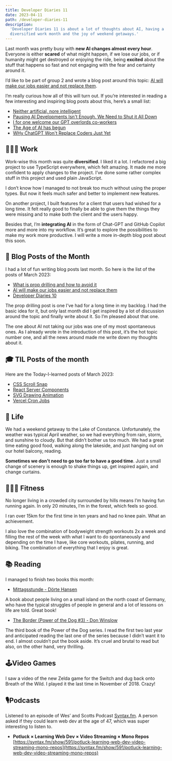 ```yaml
---
title: Developer Diaries 11
date: 2023-04-11
path: /developer-diaries-11
description:
  'Developer Diaries 11 is about a lot of thoughts about AI, having a
  diversified work month and the joy of weekend getaways.'
---
```


Last month was pretty busy with **new AI changes almost every hour**. Everyone
is either **scared** of what might happen, if we lose our jobs, or if humanity
might get destroyed or enjoying the ride, being **excited** about the stuff that
happens so fast and not engaging with the fear and certainty around it.

I’d like to be part of group 2 and wrote a blog post around this topic:
[AI will make our jobs easier and not replace them](/blog/ai-will-make-our-jobs-easier-not-replace-them).

I’m really curious how all of this will turn out. If you’re interested in
reading a few interesting and inspiring blog posts about this, here’s a small
list:

- [Neither artificial, nore intelligent](https://hidde.blog/artificial-nor-intelligent/)
- [Pausing AI Developments Isn't Enough. We Need to Shut it All Down](https://time.com/6266923/ai-eliezer-yudkowsky-open-letter-not-enough/)
- [I for one welcome our GPT overlords co-workers](https://webdirections.org/blog/i-for-one-welcome-our-gpt-overlords-co-workers/)
- [The Age of AI has begun](https://www.gatesnotes.com/The-Age-of-AI-Has-Begun)
- [WHy ChatGPT Won't Replace Coders Just Yet](https://betterprogramming.pub/why-chatgpt-wont-replace-coders-just-yet-87487a9dda4e)

## 👨🏻‍💻 Work

Work-wise this month was quite **diversified**. I liked it a lot. I refactored a
big project to use TypeScript everywhere, which felt amazing. It made me more
confident to apply changes to the project. I’ve done some rather complex stuff
in this project and used plain JavaScript.

I don’t know how I managed to not break too much without using the proper types.
But now it feels much safer and better to implement new features.

On another project, I built features for a client that users had wished for a
long time. It felt really good to finally be able to give them the things they
were missing and to make both the client and the users happy.

Besides that, I’m **integrating AI** in the form of Chat-GPT and GitHub Copilot
more and more into my workflow. It’s great to explore the possibilities to make
my work more productive. I will write a more in-depth blog post about this soon.

## 📝 Blog Posts of the Month

I had a lot of fun writing blog posts last month. So here is the list of the
posts of March 2023:

- [What is prop drilling and how to avoid it](/blog/what-is-prop-drilling-and-how-to-avoid-it)
- [AI will make our jobs easier and not replace them](/blog/ai-will-make-our-jobs-easier-not-replace-them)
- [Developer Diaries 10](/blog/developer-diaries-10)

The prop drilling post is one I’ve had for a long time in my backlog. I had the
basic idea for it, but only last month did I get inspired by a lot of discussion
around the topic and finally write about it. So I’m pleased about that one.

The one about AI not taking our jobs was one of my most spontaneous ones. As I
already wrote in the introduction of this post, it’s the hot topic number one,
and all the news around made me write down my thoughts about it.

## 🎓 TIL Posts of the month

Here are the Today-I-learned posts of March 2023:

- [CSS Scroll Snap](/today-i-learned/scroll-snap)
- [React Server Components](/today-i-learned/react-server-components)
- [SVG Drawing Animation](/today-i-learned/svg-drawing-animation)
- [Vercel Cron Jobs](/today-i-learned/vercel-cron-jobs)

## 🏡 Life

We had a weekend getaway to the Lake of Constance. Unfortunately, the weather
was typical April weather, so we had everything from rain, storm, and sunshine
to cloudy. But that didn’t bother us too much. We had a great time eating good
food, walking along the lakeside, and just hanging out on our hotel balcony,
reading.

**Sometimes we don’t need to go too far to have a good time**. Just a small
change of scenery is enough to shake things up, get inspired again, and change
curtains.

## 🏋🏻‍♀️ Fitness

No longer living in a crowded city surrounded by hills means I’m having fun
running again. In only 20 minutes, I’m in the forest, which feels so good.

I ran over 15km for the first time in ten years and had no knee pain. What an
achievement.

I also love the combination of bodyweight strength workouts 2x a week and
filling the rest of the week with what I want to do spontaneously and depending
on the time I have, like core workouts, pilates, running, and biking. The
combination of everything that I enjoy is great.

## 📚 Reading

I managed to finish two books this month:

- [Mittagsstunde - Dörte Hansen](https://www.goodreads.com/book/show/40655908-mittagsstunde)

A book about people living on a small island on the north coast of Germany, who
have the typical struggles of people in general and a lot of lessons on life are
told. Great book!

- [The Border (Power of the Dog #3) - Don Winslow](https://www.goodreads.com/book/show/38376040-the-border)

The third book of the Power of the Dog series. I read the first two last year
and anticipated reading the last one of the series because I didn’t want it to
end. I almost couldn’t put the book aside. It’s cruel and brutal to read but
also, on the other hand, very thrilling.

## 🕹Video Games

I saw a video of the new Zelda game for the Switch and dug back onto Breath of
the Wild. I played it the last time in November of 2018. Crazy!

## 🎙Podcasts

Listened to an episode of Wes’ and Scotts
Podcast [Syntax.fm](http://syntax.fm/). A person asked if they could learn web
dev at the age of 47, which was super interesting to listen to.

- **Potluck × Learning Web Dev × Video Streaming × Mono Repos**
  [https://syntax.fm/show/591/potluck-learning-web-dev-video-streaming-mono-repos](https://syntax.fm/show/591/potluck-learning-web-dev-video-streaming-mono-repos)
